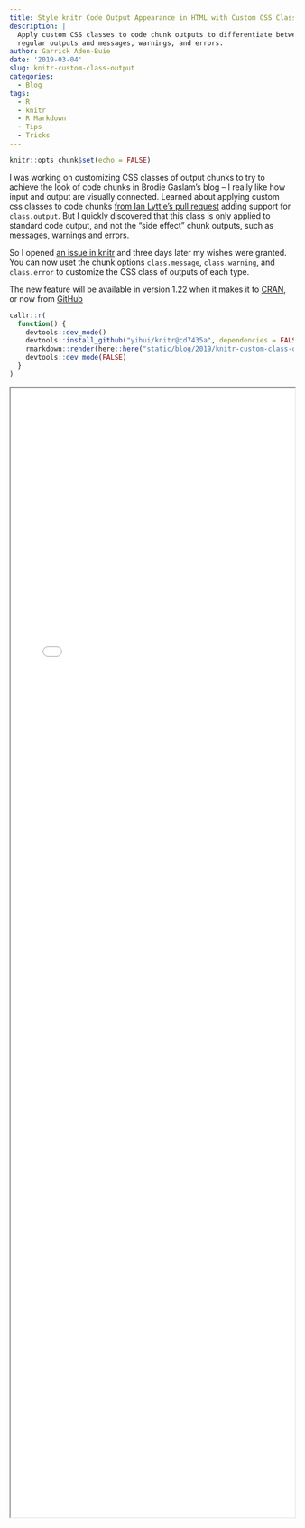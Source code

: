 ```yaml
---
title: Style knitr Code Output Appearance in HTML with Custom CSS Classes
description: | 
  Apply custom CSS classes to code chunk outputs to differentiate between 
  regular outputs and messages, warnings, and errors.
author: Garrick Aden-Buie
date: '2019-03-04'
slug: knitr-custom-class-output
categories:
  - Blog
tags:
  - R
  - knitr
  - R Markdown
  - Tips
  - Tricks
---
```


```r
knitr::opts_chunk$set(echo = FALSE)
```

<!-- Links -->
[knitr-og-issue]: https://github.com/yihui/knitr/pull/1335
[knitr-issue]: https://github.com/yihui/knitr/issues/1676
[stackoverflow-question]: https://stackoverflow.com/questions/48538373/chunk-option-class-output-is-not-working-on-error-message
[knitr-example]: https://github.com/yihui/knitr-examples/blob/master/116-html-class.Rmd
[knitr-gh]: https://github.com/yihui/knitr
[knitr-cran]: https://cran.r-project.org/package=knitr

I was working on customizing CSS classes of output chunks to try to achieve the look of code chunks in Brodie Gaslam's blog -- I really like how input and output are visually connected.
Learned about applying custom css classes to code chunks [from Ian Lyttle's pull request][knitr-og-issue] adding support for `class.output`.
But I quickly discovered that this class is only applied to standard code output, and not the "side effect" chunk outputs, such as messages, warnings and errors.

So I opened [an issue in knitr][knitr-issue] and three days later my wishes were granted.
You can now uset the chunk options `class.message`, `class.warning`, and `class.error` to customize the CSS class of outputs of each type.

The new feature will be available in version 1.22 when it makes it to [CRAN][knitr-cran], or now from [GitHub][knitr-gh]

```r
callr::r(
  function() {
    devtools::dev_mode()
    devtools::install_github("yihui/knitr@cd7435a", dependencies = FALSE)
    rmarkdown::render(here::here("static/blog/2019/knitr-custom-class-output/demo.Rmd"))
    devtools::dev_mode(FALSE)
  }
)
```

<div style="height: 50vh;">
<iframe src="../2019/knitr-custom-class-output/demo.html" width="100%" height="100%">
</iframe>
</div>
